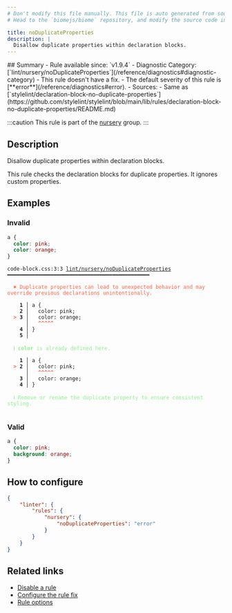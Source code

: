 ```yaml
---
# Don't modify this file manually. This file is auto generated from source, and you will lose your changes next time the website is built.
# Head to the `biomejs/biome` repository, and modify the source code in there.

title: noDuplicateProperties
description: |
  Disallow duplicate properties within declaration blocks.
---
```


<Tabs>
<TabItem label="CSS" icon="seti:css">
## Summary
- Rule available since: `v1.9.4`
- Diagnostic Category: [`lint/nursery/noDuplicateProperties`](/reference/diagnostics#diagnostic-category)
- This rule doesn't have a fix.
- The default severity of this rule is [**error**](/reference/diagnostics#error).
- Sources: 
  - Same as [`stylelint/declaration-block-no-duplicate-properties`](https://github.com/stylelint/stylelint/blob/main/lib/rules/declaration-block-no-duplicate-properties/README.md)

:::caution
This rule is part of the [nursery](/linter/rules/#nursery) group.
:::
## Description
Disallow duplicate properties within declaration blocks.

This rule checks the declaration blocks for duplicate properties. It ignores custom properties.

## Examples

### Invalid

```css
a {
  color: pink;
  color: orange;
}
```

<pre class="language-text"><code class="language-text">code-block.css:3:3 <a href="https://biomejs.dev/linter/rules/no-duplicate-properties">lint/nursery/noDuplicateProperties</a> ━━━━━━━━━━━━━━━━━━━━━━━━━━━━━━━━━━━━━━━━━━━━━━<br /><br />  <strong><span style="color: Tomato;">✖</span></strong> <span style="color: Tomato;">Duplicate properties can lead to unexpected behavior and may override previous declarations unintentionally.</span><br />  <br />    <strong>1 │ </strong>a &#123;<br />    <strong>2 │ </strong>  color: pink;<br />  <strong><span style="color: Tomato;">&gt;</span></strong> <strong>3 │ </strong>  color: orange;<br />   <strong>   │ </strong>  <strong><span style="color: Tomato;">^</span></strong><strong><span style="color: Tomato;">^</span></strong><strong><span style="color: Tomato;">^</span></strong><strong><span style="color: Tomato;">^</span></strong><strong><span style="color: Tomato;">^</span></strong><br />    <strong>4 │ </strong>&#125;<br />    <strong>5 │ </strong><br />  <br />  <strong><span style="color: lightgreen;">ℹ</span></strong> <span style="color: lightgreen;"><strong>color</strong></span><span style="color: lightgreen;"> is already defined here.</span><br />  <br />    <strong>1 │ </strong>a &#123;<br />  <strong><span style="color: Tomato;">&gt;</span></strong> <strong>2 │ </strong>  color: pink;<br />   <strong>   │ </strong>  <strong><span style="color: Tomato;">^</span></strong><strong><span style="color: Tomato;">^</span></strong><strong><span style="color: Tomato;">^</span></strong><strong><span style="color: Tomato;">^</span></strong><strong><span style="color: Tomato;">^</span></strong><br />    <strong>3 │ </strong>  color: orange;<br />    <strong>4 │ </strong>&#125;<br />  <br />  <strong><span style="color: lightgreen;">ℹ</span></strong> <span style="color: lightgreen;">Remove or rename the duplicate property to ensure consistent styling.</span><br />  <br /></code></pre>

### Valid

```css
a {
  color: pink;
  background: orange;
}
```

## How to configure
```json title="biome.json"
{
	"linter": {
		"rules": {
			"nursery": {
				"noDuplicateProperties": "error"
			}
		}
	}
}

```
## Related links

- [Disable a rule](/linter/#disable-a-lint-rule)
- [Configure the rule fix](/linter#configure-the-rule-fix)
- [Rule options](/linter/#rule-options)

</TabItem>
</Tabs>

